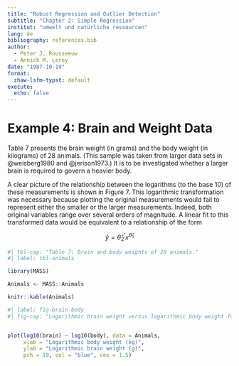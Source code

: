 ```yaml
---
title: "Robust Regression and Outlier Detection" 
subtitle: "Chapter 2: Simple Regression"
institut: "umwelt und natürliche ressourcen"
lang: de
bibliography: references.bib
author: 
  - Peter J. Rousseeuw
  - Annick M. Leroy
date: "1987-10-19"
format: 
  zhaw-lsfm-typst: default
execute:
  echo: false
---
```




# Example 4: Brain and Weight Data

Table 7 presents the brain weight (in grams) and the body weight (in
kilograms) of 28 animals. (This sample was taken from larger data sets in
@weisberg1980 and @jerison1973.) It is to be investigated whether a larger
brain is required to govern a heavier body. 

A clear picture of the relationship between the logarithms (to the base
10) of these measurements is shown in Figure 7. This logarithmic 
transformation was necessary because plotting the original measurements
would fail to represent either the smaller or the larger measurements.
Indeed, both original variables range over several orders of magnitude. A
linear fit to this transformed data would be equivalent to a relationship of
the form


$$ \hat{y} =\hat{\theta}_2^{\prime} x^{\hat{\theta}_1}  $$


```r
#| tbl-cap: "Table 7: Brain and body weights of 28 animals."
#| label: tbl-animals

library(MASS)

Animals <- MASS::Animals

knitr::kable(Animals)

```


```r
#| label: fig-brain-body
#| fig-cap: "Logarithmic brain weight versus logarithmic body weight for 28 animals with LS (dashed line) and RLS fit (solid line)."


plot(log10(brain) ~ log10(body), data = Animals, 
     xlab = "Logarithmic body weight (kg)", 
     ylab = "Logarithmic brain weight (g)", 
     pch = 19, col = "blue", cex = 1.5)


```






